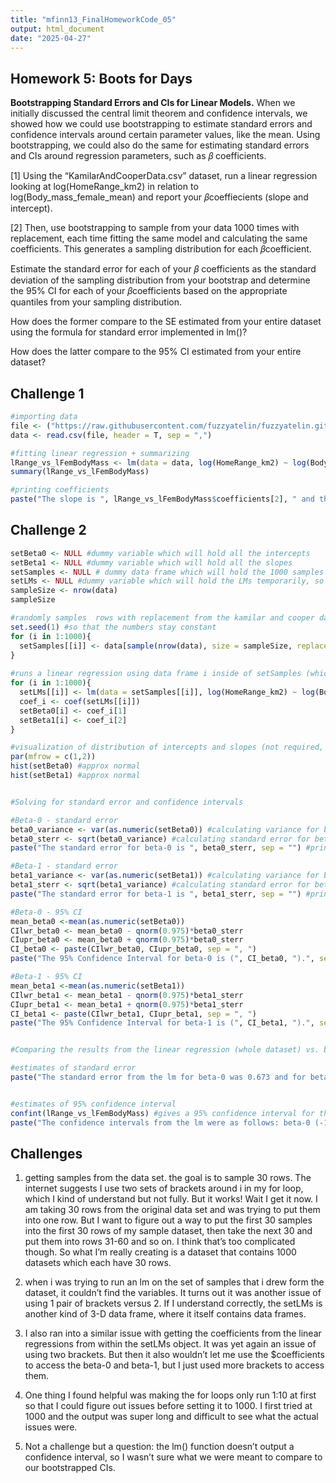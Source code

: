 ```yaml
---
title: "mfinn13_FinalHomeworkCode_05"
output: html_document
date: "2025-04-27"
---
```


## Homework 5: Boots for Days
**Bootstrapping Standard Errors and CIs for Linear Models.**
When we initially discussed the central limit theorem and confidence intervals, we showed how we could use bootstrapping to estimate standard errors and confidence intervals around certain parameter values, like the mean. Using bootstrapping, we could also do the same for estimating standard errors and CIs around regression parameters, such as 𝛽
 coefficients.

[1] Using the “KamilarAndCooperData.csv” dataset, run a linear regression looking at log(HomeRange_km2) in relation to log(Body_mass_female_mean) and report your 𝛽coeffiecients (slope and intercept).

[2] Then, use bootstrapping to sample from your data 1000 times with replacement, each time fitting the same model and calculating the same coefficients. This generates a sampling distribution for each 𝛽coefficient.

Estimate the standard error for each of your 𝛽 coefficients as the standard deviation of the sampling distribution from your bootstrap and determine the 95% CI for each of your 𝛽coefficients based on the appropriate quantiles from your sampling distribution.

How does the former compare to the SE estimated from your entire dataset using the formula for standard error implemented in lm()?

How does the latter compare to the 95% CI estimated from your entire dataset?

## Challenge 1
```r
#importing data
file <- ("https://raw.githubusercontent.com/fuzzyatelin/fuzzyatelin.github.io/refs/heads/master/AN588_Fall23/KamilarAndCooperData.csv")
data <- read.csv(file, header = T, sep = ",")

#fitting linear regression + summarizing
lRange_vs_lFemBodyMass <- lm(data = data, log(HomeRange_km2) ~ log(Body_mass_female_mean) ) 
summary(lRange_vs_lFemBodyMass) 

#printing coefficients
paste("The slope is ", lRange_vs_lFemBodyMass$coefficients[2], " and the y-intercept is ", lRange_vs_lFemBodyMass$coefficients[1], ".", sep = "") 

```

## Challenge 2
```r
setBeta0 <- NULL #dummy variable which will hold all the intercepts
setBeta1 <- NULL #dummy variable which will hold all the slopes
setSamples <- NULL # dummy data frame which will hold the 1000 samples
setLMs <- NULL #dummy variable which will hold the LMs temporarily, so that I can extract the beta-0 and beta-1 values
sampleSize <- nrow(data)
sampleSize

#randomly samples  rows with replacement from the kamilar and cooper data 1000 times and puts them into a set of samples called setSamples.
set.seed(1) #so that the numbers stay constant
for (i in 1:1000){
  setSamples[[i]] <- data[sample(nrow(data), size = sampleSize, replace = T),  ] 
}
           
#runs a linear regression using data frame i inside of setSamples (which contains 1000 data frames sampled from kamilar and cooper)
for (i in 1:1000){
  setLMs[[i]] <- lm(data = setSamples[[i]], log(HomeRange_km2) ~ log(Body_mass_female_mean))
  coef_i <- coef(setLMs[[i]]) 
  setBeta0[i] <- coef_i[1] 
  setBeta1[i] <- coef_i[2]
}

#visualization of distribution of intercepts and slopes (not required, just to see) 
par(mfrow = c(1,2))
hist(setBeta0) #approx normal 
hist(setBeta1) #approx normal


#Solving for standard error and confidence intervals 

#Beta-0 - standard error
beta0_variance <- var(as.numeric(setBeta0)) #calculating variance for beta 0
beta0_sterr <- sqrt(beta0_variance) #calculating standard error for beta 0 (which is equal to the standard deviation)
paste("The standard error for beta-0 is ", beta0_sterr, sep = "") #printing result

#Beta-1 - standard error
beta1_variance <- var(as.numeric(setBeta1)) #calculating variance for beta 1
beta1_sterr <- sqrt(beta1_variance) #calculating standard error for beta 1 (which is equal to the standard deviation)
paste("The standard error for beta-1 is ", beta1_sterr, sep = "") #printing result

#Beta-0 - 95% CI
mean_beta0 <-mean(as.numeric(setBeta0))
CIlwr_beta0 <- mean_beta0 - qnorm(0.975)*beta0_sterr
CIupr_beta0 <- mean_beta0 + qnorm(0.975)*beta0_sterr
CI_beta0 <- paste(CIlwr_beta0, CIupr_beta0, sep = ", ")
paste("The 95% Confidence Interval for beta-0 is (", CI_beta0, ").", sep = "")

#Beta-1 - 95% CI
mean_beta1 <-mean(as.numeric(setBeta1))
CIlwr_beta1 <- mean_beta1 - qnorm(0.975)*beta1_sterr
CIupr_beta1 <- mean_beta1 + qnorm(0.975)*beta1_sterr
CI_beta1 <- paste(CIlwr_beta1, CIupr_beta1, sep = ", ")
paste("The 95% Confidence Interval for beta-1 is (", CI_beta1, ").", sep = "")


#Comparing the results from the linear regression (whole dataset) vs. bootstrapping (1000 samples of size 30)

#estimates of standard error 
paste("The standard error from the lm for beta-0 was 0.673 and for beta-1 was 0.085. This is pretty similar to the valueus obtained via boostrapping, which were 0.597 and 0.077") 


#estimates of 95% confidence interval 
confint(lRange_vs_lFemBodyMass) #gives a 95% confidence interval for the lm coefficients
paste("The confidence intervals from the lm were as follows: beta-0 (-10.77, -8.11), beta-1 (0.87, 1.20). The confidence intervals derived from bootstrapping were beta-0 (-10.64, -8.30), and beta-1 (0.89, 1.19). These are very similar.")
```

## Challenges
1. getting samples from the data set. the goal is to sample 30 rows. The internet suggests I use two sets of brackets around i in my for loop, which I kind of understand but not fully. But it works! Wait I get it now. I am taking 30 rows from the original data set and was trying to put them into one row. But I want to figure out a way to put the first 30 samples into the first 30 rows of my sample dataset, then take the next 30 and put them into rows 31-60 and so on. I think that's too complicated though. So what I'm really creating is a dataset that contains 1000 datasets which each have 30 rows.

2. when i was trying to run an lm on the set of samples that i drew form the dataset, it couldn't find the variables. It turns out it was another issue of using 1 pair of brackets versus 2. If I understand correctly, the setLMs is another kind of 3-D data frame, where it itself contains data frames. 

3. I also ran into a similar issue with getting the coefficients from the linear regressions from within the setLMs object. It was yet again an issue of using two brackets. But then it also wouldn't let me use the $coefficients to access the beta-0 and beta-1, but I just used more brackets to access them. 

4. One thing I found helpful was making the for loops only run 1:10 at first so that I could figure out issues before setting it to 1000. I first tried at 1000 and the output was super long and difficult to see what the actual issues were. 

5. Not a challenge but a question: the lm() function doesn't output a confidence interval, so I wasn't sure what we were meant to compare to our bootstrapped CIs. 

